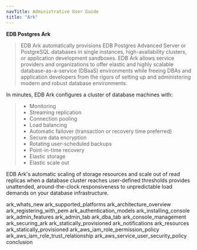 ```yaml
---
navTitle: Administrative User Guide
title: "Ark"
---
```


**EDB Postgres Ark**

> EDB Ark automatically provisions EDB Postgres Advanced Server or PostgreSQL databases in single instances, high-availability clusters, or application development sandboxes. EDB Ark allows service providers and organizations to offer elastic and highly scalable database-as-a-service (DBaaS) environments while freeing DBAs and application developers from the rigors of setting up and administering modern and robust database environments.

In minutes, EDB Ark configures a cluster of database machines with:

> -   Monitoring
> -   Streaming replication
> -   Connection pooling
> -   Load balancing
> -   Automatic failover (transaction or recovery time preferred)
> -   Secure data encryption
> -   Rotating user-scheduled backups
> -   Point-in-time recovery
> -   Elastic storage
> -   Elastic scale out

EDB Ark's automatic scaling of storage resources and scale out of read replicas when a database cluster reaches user-defined thresholds provides unattended, around-the-clock responsiveness to unpredictable load demands on your database infrastructure.

<div class="toctree" data-maxdepth="3">

ark_whats_new ark_supported_platforms ark_architecture_overview ark_registering_with_pem ark_authentication_models ark_installing_console ark_admin_features ark_admin_tab ark_dba_tab ark_console_management ark_securing_ark ark_statically_provisioned ark_notifications ark_resources ark_statically_provisioned ark_aws_iam_role_permission_policy ark_aws_iam_role_trust_relationship ark_aws_service_user_security_policy conclusion

</div>
